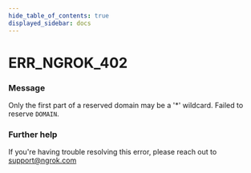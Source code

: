 ```yaml
---
hide_table_of_contents: true
displayed_sidebar: docs
---
```



# ERR_NGROK_402

### Message
Only the first part of a reserved domain may be a '*' wildcard. Failed to reserve `DOMAIN`.

<ErrorDetails error='err_ngrok_402' />


### Further help
If you're having trouble resolving this error, please reach out to [support@ngrok.com](mailto:support@ngrok.com?subject=Help%20with%20ERR_NGROK_402)

